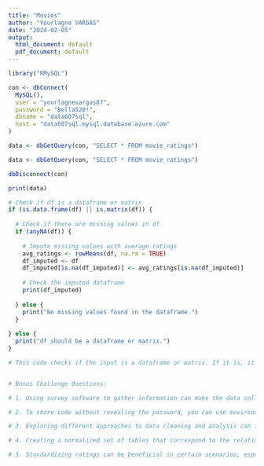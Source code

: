 ---
title: "Movies"
author: "Yourlagne VARGAS"
date: "2024-02-05"
output:
  html_document: default
  pdf_document: default
---


```{r}

library("RMySQL")
```

```{r}
con <- dbConnect(
  MySQL(),
  user = "yourlagnevargas87",
  password = "Bella520!",
  dbname = "data607sql",
  host = "data607sql.mysql.database.azure.com"
)

```


```{r}
data <- dbGetQuery(con, "SELECT * FROM movie_ratings")

```

```{r}
data <- dbGetQuery(con, "SELECT * FROM movie_ratings")
```
```{r}
dbDisconnect(con)
```


```{r}
print(data)

# Check if df is a dataframe or matrix
if (is.data.frame(df) || is.matrix(df)) {
  
  # Check if there are missing values in df
  if (anyNA(df)) {
    
    # Impute missing values with average ratings
    avg_ratings <- rowMeans(df, na.rm = TRUE)
    df_imputed <- df
    df_imputed[is.na(df_imputed)] <- avg_ratings[is.na(df_imputed)]
    
    # Check the imputed dataframe
    print(df_imputed)
    
  } else {
    print("No missing values found in the dataframe.")
  }
  
} else {
  print("df should be a dataframe or matrix.")
}

# This code checks if the input is a dataframe or matrix. If it is, it checks if there are any missing values. If there are, it calculates the average rating for each movie and replaces the missing values with those averages. Finally, it prints the updated dataframe. If there are no missing values, it prints a message saying so.


# Bonus Challenge Questions:

# 1. Using survey software to gather information can make the data collection process more organized and efficient. Platforms like Google Forms can be used to create surveys and collect responses automatically.

# 2. To share code without revealing the password, you can use environment variables or store the password in a separate configuration file that is not shared publicly.

# 3. Exploring different approaches to data cleaning and analysis can improve the quality and accuracy of the results. For example, using data transformations, outlier detection, or advanced imputation methods can enhance the data analysis process.

# 4. Creating a normalized set of tables that correspond to the relationship between movie viewing friends and the movies being rated can improve data organization and reduce data redundancy. This can be achieved by dividing the data into separate tables for movies, friends, and ratings with appropriate foreign key relationships.

# 5. Standardizing ratings can be beneficial in certain scenarios, especially when comparing ratings across multiple movies or aggregating ratings from different sources. This can be done by converting ratings to a common scale, such as a range from 0 to 1 or using z-scores. Implementing standardization in MySQL and R will depend on the specific approach chosen for standardization.

```

